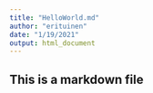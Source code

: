 ```yaml
---
title: "HelloWorld.md"
author: "erituinen"
date: "1/19/2021"
output: html_document
---
```


## This is a markdown file
